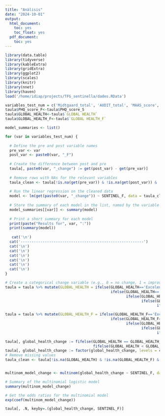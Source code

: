 ```yaml
---
title: "Anàlisis"
date: "2024-10-01"
output:
  html_document:
    toc: yes
    toc_float: yes
  pdf_document:
    toc: yes
---
```


```r
library(data.table)
library(tidyverse)
library(kableExtra)
library(gridExtra)
library(ggplot2)
library(scales)
library(knitr)
library(nnet)
library(haven)
load('/home/idiap/projects/TFG_sentinella/dades.RData')

variables_test_num = c('Midtgaard_total', 'AUDIT_total', 'MAAS_score', 'PHQ_score', 'GAD_score', 'SMBM_mean', 'OSS_total')
taula$PHQ_score_F<-taula$PHQ_score_S
taula$GLOBAL_HEALTH<-taula$`GLOBAL HEALTH`
taula$GLOBAL_HEALTH_F<-taula$`GLOBAL HEALTH_F`

```

```r
model_summaries <- list()

for (var in variables_test_num) {
  
  # Define the pre and post variable names
  pre_var <- var
  post_var <- paste0(var, "_F")
  
  # Create the difference between post and pre
  taula[, paste0(var, "_change") := get(post_var) - get(pre_var)]
  
  # Remove rows with NAs for the relevant variables
  taula_clean <- taula[!is.na(get(pre_var)) & !is.na(get(post_var)) & !is.na(SENTINEL_F)]
  
  # Run the linear regression on the cleaned data
  model <- lm(get(paste0(var, "_change")) ~ SENTINEL_F, data = taula_clean)
  
  # Store the summary of each model in the list, named by the variable
  model_summaries[[var]] <- summary(model)
  
  # Print a short summary for each model
  print(paste("Results for", var, ":"))
  print(summary(model))
  
   cat('\n')
  cat('--------------------------------------------------------')
  cat('\n')
  cat('\n')
  cat('\n')
  cat('\n')
  cat('\n')
  cat('\n')
}
```

```r
# Create a categorical change variable (e.g., 0 = no change, 1 = improvement, -1 = deterioration)
taula = taula %>% mutate(GLOBAL_HEALTH = ifelse(GLOBAL_HEALTH=='Excelente', 5, 
                                                ifelse(GLOBAL_HEALTH=='Bastente buena', 4, 
                                                       ifelse(GLOBAL_HEALTH=='Buena', 3, 
                                                              ifelse(GLOBAL_HEALTH=='Regular', 2,
                                                                     ifelse(GLOBAL_HEALTH=='Mala', 1, NA))))))

taula = taula %>% mutate(GLOBAL_HEALTH_F = ifelse(GLOBAL_HEALTH_F=='Excelente', 5, 
                                                ifelse(GLOBAL_HEALTH_F=='Bastente buena', 4, 
                                                       ifelse(GLOBAL_HEALTH_F=='Buena', 3, 
                                                              ifelse(GLOBAL_HEALTH_F=='Regular', 2,
                                                                     ifelse(GLOBAL_HEALTH_F=='Mala', 1, NA))))))

taula[, global_health_change := fifelse(GLOBAL_HEALTH == GLOBAL_HEALTH_F, 0, 
                                        fifelse(GLOBAL_HEALTH < GLOBAL_HEALTH_F, 1, -1))]
taula[, global_health_change := factor(global_health_change, levels = c(0, -1, 1))]
# Remove missing values
taula_clean <- taula[!is.na(GLOBAL_HEALTH) & !is.na(GLOBAL_HEALTH_F) & !is.na(SENTINEL_F)]


multinom_model_change <- multinom(global_health_change ~ SENTINEL_F, data = taula_clean)

# Summary of the multinomial logistic model
summary(multinom_model_change)

# Get the odds ratios for the multinomial model
exp(coef(multinom_model_change))

taula[, .N, keyby=.(global_health_change, SENTINEL_F)]
```